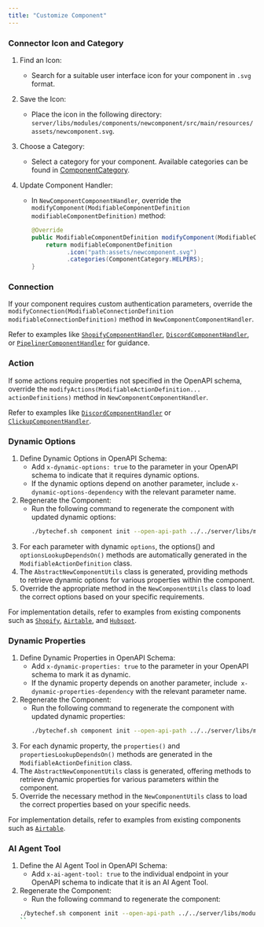 ```yaml
---
title: "Customize Component"
---
```


### Connector Icon and Category

1. Find an Icon:
    - Search for a suitable user interface icon for your component in `.svg` format.

2. Save the Icon:
    - Place the icon in the following directory: `server/libs/modules/components/newcomponent/src/main/resources/assets/newcomponent.svg`.

3. Choose a Category:
    - Select a category for your component. Available categories can be found in [ComponentCategory](https://github.com/bytechefhq/bytechef/blob/master/sdks/backend/java/component-api/src/main/java/com/bytechef/component/definition/ComponentCategory.java).

4. Update Component Handler:
    - In `NewComponentComponentHandler`, override the `modifyComponent(ModifiableComponentDefinition modifiableComponentDefinition)` method:
      ```java
      @Override
      public ModifiableComponentDefinition modifyComponent(ModifiableComponentDefinition modifiableComponentDefinition) {
          return modifiableComponentDefinition
                .icon("path:assets/newcomponent.svg")
                .categories(ComponentCategory.HELPERS);
      }
      ```

### Connection

If your component requires custom authentication parameters, override the `modifyConnection(ModifiableConnectionDefinition modifiableConnectionDefinition)` method in `NewComponentComponentHandler`.

Refer to examples like [`ShopifyComponentHandler`](https://github.com/bytechefhq/bytechef/blob/master/server/libs/modules/components/shopify/src/main/java/com/bytechef/component/shopify/ShopifyComponentHandler.java#L72), [`DiscordComponentHandler`](https://github.com/bytechefhq/bytechef/blob/master/server/libs/modules/components/discord/src/main/java/com/bytechef/component/discord/DiscordComponentHandler.java#L92), or [`PipelinerComponentHandler`](https://github.com/bytechefhq/bytechef/blob/master/server/libs/modules/components/pipeliner/src/main/java/com/bytechef/component/pipeliner/PipelinerComponentHandler.java#L57) for guidance.

### Action

If some actions require properties not specified in the OpenAPI schema, override the `modifyActions(ModifiableActionDefinition... actionDefinitions)` method in `NewComponentComponentHandler`.

Refer to examples like [`DiscordComponentHandler`](https://github.com/bytechefhq/bytechef/blob/master/server/libs/modules/components/discord/src/main/java/com/bytechef/component/discord/DiscordComponentHandler.java#L66) or [`ClickupComponentHandler`](https://github.com/bytechefhq/bytechef/blob/master/server/libs/modules/components/clickup/src/main/java/com/bytechef/component/clickup/ClickupComponentHandler.java#L60).

### Dynamic Options

1. Define Dynamic Options in OpenAPI Schema:
    - Add `x-dynamic-options: true` to the parameter in your OpenAPI schema to indicate that it requires dynamic options.
    - If the dynamic options depend on another parameter, include `x-dynamic-options-dependency` with the relevant parameter name.
2. Regenerate the Component:
    - Run the following command to regenerate the component with updated dynamic options:
      ```bash
      ./bytechef.sh component init --open-api-path ../../server/libs/modules/components/newcomponent/openapi.yaml --output-path ../../server/libs/modules/components --name newcomponent
      ```
3. For each parameter with dynamic `options`, the options() and `optionsLookupDependsOn()` methods are automatically generated in the `ModifiableActionDefinition` class.
4. The `AbstractNewComponentUtils` class is generated, providing methods to retrieve dynamic options for various properties within the component.
5. Override the appropriate method in the `NewComponentUtils` class to load the correct options based on your specific requirements.

For implementation details, refer to examples from existing components such as [`Shopify`](https://github.com/bytechefhq/bytechef/blob/master/server/libs/modules/components/shopify), [`Airtable`](https://github.com/bytechefhq/bytechef/blob/master/server/libs/modules/components/airtable), and [`Hubspot`](https://github.com/bytechefhq/bytechef/blob/master/server/libs/modules/components/hubspot).

### Dynamic Properties

1. Define Dynamic Properties in OpenAPI Schema:
    - Add `x-dynamic-properties: true` to the parameter in your OpenAPI schema to mark it as dynamic.
    - If the dynamic property depends on another parameter, include` x-dynamic-properties-dependency` with the relevant parameter name.
2. Regenerate the Component:
    - Run the following command to regenerate the component with updated dynamic properties:
      ```bash
      ./bytechef.sh component init --open-api-path ../../server/libs/modules/components/newcomponent/openapi.yaml --output-path ../../server/libs/modules/components --name newcomponent
      ```
3. For each dynamic property, the `properties()` and `propertiesLookupDependsOn()` methods are generated in the `ModifiableActionDefinition` class.
4. The `AbstractNewComponentUtils` class is generated, offering methods to retrieve dynamic properties for various parameters within the component.
5. Override the necessary method in the `NewComponentUtils` class to load the correct properties based on your specific needs.

For implementation details, refer to examples from existing components such as [`Airtable`](https://github.com/bytechefhq/bytechef/blob/master/server/libs/modules/components/airtable).

### AI Agent Tool

1. Define the AI Agent Tool in OpenAPI Schema:
    - Add `x-ai-agent-tool: true` to the individual endpoint in your OpenAPI schema to indicate that it is an AI Agent Tool.
2. Regenerate the Component:
    - Run the following command to regenerate the component:
    ```bash
   ./bytechef.sh component init --open-api-path ../../server/libs/modules/components/newcomponent/openapi.yaml --output-path ../../server/libs/modules/components --name newcomponent
    ``
